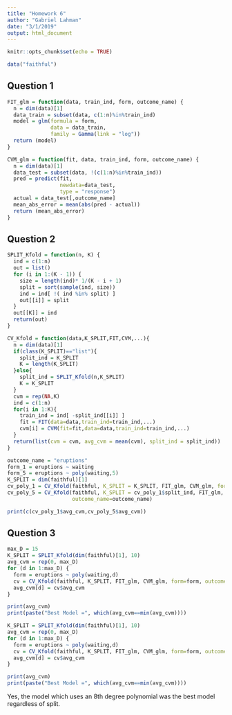 ```yaml
---
title: "Homework 6"
author: "Gabriel Lahman"
date: "3/1/2019"
output: html_document
---
```


```r
knitr::opts_chunk$set(echo = TRUE)
```

```r
data("faithful")
```
## Question 1

```r
FIT_glm = function(data, train_ind, form, outcome_name) {
  n = dim(data)[1]
  data_train = subset(data, c(1:n)%in%train_ind)
  model = glm(formula = form,
              data = data_train,
              family = Gamma(link = "log"))
  return (model)
}

CVM_glm = function(fit, data, train_ind, form, outcome_name) {
  n = dim(data)[1]
  data_test = subset(data, !(c(1:n)%in%train_ind))
  pred = predict(fit,
                 newdata=data_test,
                 type = "response")
  actual = data_test[,outcome_name]
  mean_abs_error = mean(abs(pred - actual))
  return (mean_abs_error)
}
```

## Question 2

```r
SPLIT_Kfold = function(n, K) {
  ind = c(1:n)
  out = list()
  for (i in 1:(K - 1)) {
    size = length(ind)* 1/(K - i + 1)
    split = sort(sample(ind, size))
    ind = ind[ !( ind %in% split) ]
    out[[i]] = split
  }
  out[[K]] = ind
  return(out)
}

CV_Kfold = function(data,K_SPLIT,FIT,CVM,...){
  n = dim(data)[1]
  if(class(K_SPLIT)=="list"){
    split_ind = K_SPLIT
    K = length(K_SPLIT)
  }else{
    split_ind = SPLIT_Kfold(n,K_SPLIT)
    K = K_SPLIT
  }
  cvm = rep(NA,K)
  ind = c(1:n)
  for(i in 1:K){
    train_ind = ind[ -split_ind[[i]] ]
    fit = FIT(data=data,train_ind=train_ind,...)
    cvm[i] = CVM(fit=fit,data=data,train_ind=train_ind,...)
  }
  return(list(cvm = cvm, avg_cvm = mean(cvm), split_ind = split_ind))
}

outcome_name = "eruptions"
form_1 = eruptions ~ waiting
form_5 = eruptions ~ poly(waiting,5)
K_SPLIT = dim(faithful)[1]
cv_poly_1 = CV_Kfold(faithful, K_SPLIT = K_SPLIT, FIT_glm, CVM_glm, form = form_1, outcome_name = outcome_name)  
cv_poly_5 = CV_Kfold(faithful, K_SPLIT = cv_poly_1$split_ind, FIT_glm, CVM_glm, form=form_5,
                     outcome_name=outcome_name)
```
```r
print(c(cv_poly_1$avg_cvm,cv_poly_5$avg_cvm))
```

## Question 3

```r
max_D = 15
K_SPLIT = SPLIT_Kfold(dim(faithful)[1], 10)
avg_cvm = rep(0, max_D)
for (d in 1:max_D) {
  form = eruptions ~ poly(waiting,d)
  cv = CV_Kfold(faithful, K_SPLIT, FIT_glm, CVM_glm, form=form, outcome_name=outcome_name)
  avg_cvm[d] = cv$avg_cvm
}
```
```r
print(avg_cvm)
print(paste("Best Model =", which(avg_cvm==min(avg_cvm))))
```



```r
K_SPLIT = SPLIT_Kfold(dim(faithful)[1], 10)
avg_cvm = rep(0, max_D)
for (d in 1:max_D) {
  form = eruptions ~ poly(waiting,d)
  cv = CV_Kfold(faithful, K_SPLIT, FIT_glm, CVM_glm, form=form, outcome_name=outcome_name)
  avg_cvm[d] = cv$avg_cvm
}
```
```r
print(avg_cvm)
print(paste("Best Model =", which(avg_cvm==min(avg_cvm))))
```

Yes, the model which uses an 8th degree polynomial was the best model regardless of split.